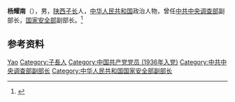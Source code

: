 '''杨耀南'''（{{bd|1919年||2001年|7月|}}），男，[[陕西|陕西]][[子长县|子长]]人，[[中华人民共和国|中华人民共和国]]政治人物，曾任[[中共中央调查部|中共中央调查部]]副部长，[[中华人民共和国国家安全部|国家安全部]]副部长。<ref>{{Cite web|title=【土地革命时期】杨耀南|url=http://www.sx0911.com/2017/zichangernv_0630/54671.html|accessdate=2020-12-11|work=子长新闻网}}</ref>

== 参考资料 ==
{{reflist}}

{{中国人物小作品}}

{{Authority control}}
{{DEFAULTSORT:Yang杨}}
[[Category:杨姓|Yao]]
[[Category:子長人|Category:子長人]]
[[Category:中国共产党党员_(1936年入党)|Category:中国共产党党员 (1936年入党)]]
[[Category:中共中央调查部副部长|Category:中共中央调查部副部长]]
[[Category:中华人民共和国国家安全部副部长|Category:中华人民共和国国家安全部副部长]]